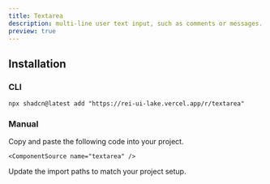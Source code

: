 ```yaml
---
title: Textarea
description: multi-line user text input, such as comments or messages.
preview: true
---
```


<ComponentTabs name="textarea-demo" />

## Installation

### CLI

```package-install
npx shadcn@latest add "https://rei-ui-lake.vercel.app/r/textarea"
```

### Manual

<Steps>

  <Step>
    Copy and paste the following code into your project.

    <ComponentSource name="textarea" />

  </Step>
  
  <Step>Update the import paths to match your project setup.</Step>

</Steps>
